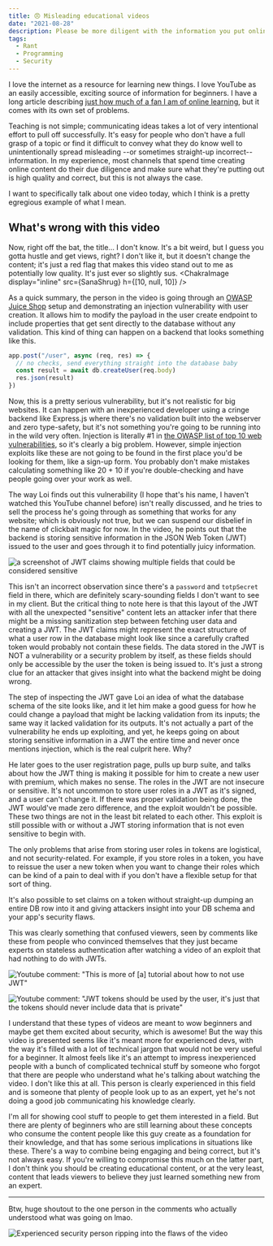 ```yaml
---
title: 😠 Misleading educational videos
date: "2021-08-28"
description: Please be more diligent with the information you put online
tags:
  - Rant
  - Programming
  - Security
---
```


I love the internet as a resource for learning new things. I love YouTube as an easily accessible, exciting source of information for beginners. I have a long article describing [just how much of a fan I am of online learning](/why-does-school-suck-so-much), but it comes with its own set of problems.

Teaching is not simple; communicating ideas takes a lot of very intentional effort to pull off successfully. It's easy for people who don't have a full grasp of a topic or find it difficult to convey what they do know well to unintentionally spread misleading --or sometimes straight-up incorrect-- information. In my experience, most channels that spend time creating online content do their due diligence and make sure what they're putting out is high quality and correct, but this is not always the case.

I want to specifically talk about one video today, which I think is a pretty egregious example of what I mean.

<Box
  as="iframe"
  mb={6}
  borderRadius="md"
  width="100%"
  height="315px"
  src="https://www.youtube-nocookie.com/embed/MEyyegfvhwM"
  title="YouTube video player"
  frameborder="0"
  allow="accelerometer; autoplay; clipboard-write; encrypted-media; gyroscope; picture-in-picture"
  allowfullscreen
/>


## What's wrong with this video

Now, right off the bat, the title... I don't know. It's a bit weird, but I guess you gotta hustle and get views, right? I don't like it, but it doesn't change the content; it's just a red flag that makes this video stand out to me as potentially low quality. It's just ever so slightly sus. <ChakraImage display="inline" src={SanaShrug} h={[10, null, 10]} />

As a quick summary, the person in the video is going through an [OWASP Juice Shop](https://github.com/bkimminich/juice-shop)
setup and demonstrating an injection vulnerability with user creation. It allows him to modify the payload in the user create endpoint to include properties that get sent directly to the database without any validation. This kind of thing can happen on a backend that looks something like this.

```js
app.post("/user", async (req, res) => {
  // no checks, send everything straight into the database baby
  const result = await db.createUser(req.body)
  res.json(result)
})
```

Now, this is a pretty serious vulnerability, but it's not realistic for big websites. It can happen with an inexperienced developer using a cringe backend like Express.js where there's no validation built into the webserver and zero type-safety, but it's not something you're going to be running into in the wild very often. Injection is literally #1 in [the OWASP list of top 10 web vulnerabilities](https://owasp.org/www-project-top-ten/), so it's clearly a big problem. However, simple injection exploits like these are not going to be found in the first place you'd be looking for them, like a sign-up form. You probably don't make mistakes calculating something like 20 + 10 if you're double-checking and have people going over your work as well.

The way Loi finds out this vulnerability (I hope that's his name, I haven't watched this YouTube channel before) isn't really discussed, and he tries to sell the process he's going through as something that works for any website; which is obviously not true, but we can suspend our disbelief in the name of clickbait magic for now. In the video, he points out that the backend is storing sensitive information in the JSON Web Token (JWT) issued to the user and goes through it to find potentially juicy information.

![a screenshot of JWT claims showing multiple fields that could be considered sensitive](./jwt_dump.png)

This isn't an incorrect observation since there's a `password` and `totpSecret` field in there, which are definitely scary-sounding fields I don't want to see in my client. But the critical thing to note here is that this layout of the JWT with all the unexpected "sensitive" content lets an attacker infer that there might be a missing sanitization step between fetching user data and creating a JWT. The JWT claims might represent the exact structure of what a user row in the database might look like since a carefully crafted token would probably not contain these fields. The data stored in the JWT is <T>NOT</T> a vulnerability or a security problem by itself, as these fields should only be accessible by the user the token is being issued to. It's just a strong clue for an attacker that gives insight into what the backend might be doing wrong.

The step of inspecting the JWT gave Loi an idea of what the database schema of the site looks like, and it let him make a good guess for how he could change a payload that might be lacking validation from its inputs; the same way it lacked validation for its outputs. It's not actually a part of the vulnerability he ends up exploiting, and yet, he keeps going on about storing sensitive information in a JWT the entire time and never once mentions injection, which is the real culprit here. <T>Why?</T>

He later goes to the user registration page, pulls up burp suite, and talks about how the JWT thing is making it possible for him to create a new user with premium, which makes no sense. The roles in the JWT are not insecure or sensitive. It's not uncommon to store user roles in a JWT as it's signed, and a user can't change it. If there was proper validation being done, the JWT would've made zero difference, and the exploit wouldn't be possible. These two things are not in the least bit related to each other. This exploit is still possible with or without a JWT storing information that is not even sensitive to begin with.

<Callout mb={6}>
  <Text color="text.500" fontSize="md">
    The only problems that arise from storing user roles in tokens are
    logistical, and not security-related. For example, if you store roles in a
    token, you have to reissue the user a new token when you want to change
    their roles which can be kind of a pain to deal with if you don't have a
    flexible setup for that sort of thing.
  </Text>
</Callout>

It's also possible to set claims on a token without straight-up dumping an entire DB row into it and giving attackers insight into your DB schema and your app's security flaws.

This was clearly something that confused viewers, seen by comments like these from people who convinced themselves that they just became experts on stateless authentication after watching a video of an exploit that had nothing to do with JWTs.

![Youtube comment: "This is more of [a] tutorial about how to not use JWT"](./jwt_comment.png)

![Youtube comment: "JWT tokens should be used by the user, it's just that the tokens should never include data that is private"](./jwt_comment_2.png)

I understand that these types of videos are meant to wow beginners and maybe get them excited about security, which is awesome! But the way this video is presented seems like it's meant more for experienced devs, with the way it's filled with a lot of technical jargon that would not be very useful for a beginner. It almost feels like it's an attempt to impress inexperienced people with a bunch of complicated technical stuff by someone who forgot that there are people who understand what he's talking about watching the video. I don't like this at all. This person is clearly experienced in this field and is someone that plenty of people look up to as an expert, yet he's not doing a good job communicating his knowledge clearly.

I'm all for showing cool stuff to people to get them interested in a field. But there are plenty of beginners who are still learning about these concepts who consume the content people like this guy create as a foundation for their knowledge, and that has some serious implications in situations like these. There's a way to combine being engaging and being correct, but it's not always easy. If you're willing to compromise this much on the latter part, I don't think you should be creating educational content, or at the very least, content that leads viewers to believe they just learned something new from an expert.

<Hr mb={6} />

Btw, huge shoutout to the one person in the comments who actually understood what was going on lmao.

![Experienced security person ripping into the flaws of the video](./jwt_comment_good.png)

